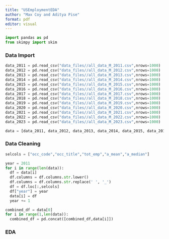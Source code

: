 ```yaml
---
title: "USEmploymentEDA"
author: "Max Coy and Aditya Pise"
format: pdf
editor: visual
---
```


```python
import pandas as pd
from skimpy import skim
```

### Data Import

```python
data_2011 = pd.read_csv("data_files//all_data_M_2011.csv",nrows=1000)
data_2012 = pd.read_csv("data_files//all_data_M_2012.csv",nrows=1000)
data_2013 = pd.read_csv("data_files//all_data_M_2013.csv",nrows=1000)
data_2014 = pd.read_csv("data_files//all_data_M_2014.csv",nrows=1000)
data_2015 = pd.read_csv("data_files//all_data_M_2015.csv",nrows=1000)
data_2016 = pd.read_csv("data_files//all_data_M_2016.csv",nrows=1000)
data_2017 = pd.read_csv("data_files//all_data_M_2017.csv",nrows=1000)
data_2018 = pd.read_csv("data_files//all_data_M_2018.csv",nrows=1000)
data_2019 = pd.read_csv("data_files//all_data_M_2019.csv",nrows=1000)
data_2020 = pd.read_csv("data_files//all_data_M_2020.csv",nrows=1000)
data_2021 = pd.read_csv("data_files//all_data_M_2021.csv",nrows=1000)
data_2022 = pd.read_csv("data_files//all_data_M_2022.csv",nrows=1000)
data_2023 = pd.read_csv("data_files//all_data_M_2023.csv",nrows=1000)
```

```python
data = [data_2011, data_2012, data_2013, data_2014, data_2015, data_2016, data_2017,data_2018, data_2019, data_2020, data_2021, data_2022, data_2023]
```

### Data Cleaning

```python
selcols = ["occ_code","occ_title","tot_emp","a_mean","a_median"]

year = 2011
for i in range(len(data)):
  df = data[i]
  df.columns = df.columns.str.lower()
  df.columns = df.columns.str.replace(' ', '_')
  df = df.loc[:,selcols]
  df["year"] = year
  data[i] = df
  year += 1
```

```python
combined_df = data[0]
for i in range(1,len(data)):
  combined_df = pd.concat([combined_df,data[i]])
```

### EDA

### 

